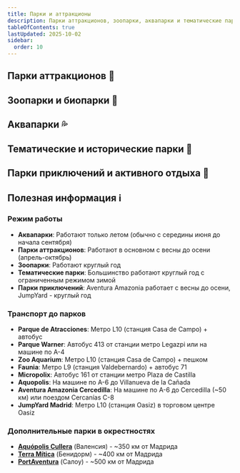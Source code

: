 ```yaml
---
title: Парки и аттракционы
description: Парки аттракционов, зоопарки, аквапарки и тематические парки в Мадриде и окрестностях
tableOfContents: true
lastUpdated: 2025-10-02
sidebar:
  order: 10
---
```



## Парки аттракционов 🎢

<CardGrid>
  <LinkCard
    title="Parque de Atracciones de Madrid"
    description="Главный парк аттракционов Мадрида в Casa de Campo. Более 40 аттракционов для всей семьи."
    href="https://parquedeatracciones.es/"
    target="_blank"
  />
  <LinkCard
    title="Parque Warner Madrid"
    description="Тематический парк Warner Bros в San Martín de la Vega (~30 км от Мадрида). Американские горки, шоу и персонажи DC Comics."
    href="https://www.parquewarner.com/"
    target="_blank"
  />
</CardGrid>

## Зоопарки и биопарки 🦁

<CardGrid>
  <LinkCard
    title="Zoo Aquarium de Madrid"
    description="Один из крупнейших зоопарков Европы. Более 6000 животных, аквариум и дельфинарий."
    href="https://zoomadrid.com/"
    target="_blank"
  />
  <LinkCard
    title="Faunia"
    description="Биопарк с природными экосистемами. Полярная зона, тропический лес, африканский лес."
    href="https://www.faunia.es/"
    target="_blank"
  />
  <LinkCard
    title="Safari Madrid (Aldea del Fresno)"
    description="Сафари-парк в Aldea del Fresno (~50 км от Мадрида). Животные в естественной среде обитания, проезд на машине."
    href="https://safarimadrid.com/"
    target="_blank"
  />
</CardGrid>

## Аквапарки 💦

<CardGrid>
  <LinkCard
    title="Aquopolis Villanueva de la Cañada"
    description="Крупнейший аквапарк рядом с Мадридом (~25 км). Водные горки, волновой бассейн, детская зона."
    href="https://villanueva.aquopolis.es/"
    target="_blank"
  />
  <LinkCard
    title="Parque Warner Beach"
    description="Аквапарк Warner Bros в San Martín de la Vega. Горки Aquaman и Black Manta."
    href="https://parquewarnerbeach.parquewarner.com/"
    target="_blank"
  />
</CardGrid>

## Тематические и исторические парки 🏰

<CardGrid>
  <LinkCard
    title="Micropolix"
    description="Город профессий для детей 4-14 лет в San Sebastián de los Reyes (~20 км от Мадрида). Интерактивная игра в различные профессии."
    href="https://www.micropolix.com/"
    target="_blank"
  />
  <LinkCard
    title="Sendaviva (Наварра)"
    description="Природный парк приключений. Аттракционы, зоопарк, шоу хищных птиц. ~330 км от Мадрида."
    href="https://sendaviva.com/"
    target="_blank"
  />
  <LinkCard
    title="Puy du Fou España (Толедо)"
    description="Исторический парк с грандиозными шоу. Гладиаторы, викинги, рыцарские турниры. ~70 км от Мадрида."
    href="https://puydufouespana.com/"
    target="_blank"
  />
</CardGrid>

## Парки приключений и активного отдыха 🧗

<CardGrid>
  <LinkCard
    title="Aventura Amazonia Cercedilla"
    description="Парк приключений в горах Сьерра-де-Гуадаррама. Тарзанки, веревочные курсы, скалолазание и зиплайны среди сосен. ~50 км от Мадрида."
    href="https://aventura-amazonia.com/parques-amazonia/cercedilla"
    target="_blank"
  />
  <LinkCard
    title="JumpYard Madrid"
    description="Парк батутов и активного отдыха в торговом центре Oasiz. Батуты, скалолазание, интерактивные игры и детские праздники."
    href="https://jumpyard.es/madrid/"
    target="_blank"
  />
</CardGrid>

## Полезная информация ℹ️

### Режим работы
- **Аквапарки**: Работают только летом (обычно с середины июня до начала сентября)
- **Парки аттракционов**: Работают в основном с весны до осени (апрель-октябрь)
- **Зоопарки**: Работают круглый год
- **Тематические парки**: Большинство работают круглый год с ограниченным режимом зимой
- **Парки приключений**: Aventura Amazonia работает с весны до осени, JumpYard - круглый год

### Транспорт до парков
- **Parque de Atracciones**: Метро L10 (станция Casa de Campo) + автобус
- **Parque Warner**: Автобус 413 от станции метро Legazpi или на машине по A-4
- **Zoo Aquarium**: Метро L10 (станция Casa de Campo) + пешком
- **Faunia**: Метро L9 (станция Valdebernardo) + автобус 71
- **Micropolix**: Автобус 161 от станции метро Plaza de Castilla
- **Aquopolis**: На машине по A-6 до Villanueva de la Cañada
- **Aventura Amazonia Cercedilla**: На машине по A-6 до Cercedilla (~50 км) или поездом Cercanías C-8
- **JumpYard Madrid**: Метро L10 (станция Oasiz) в торговом центре Oasiz

### Дополнительные парки в окрестностях
- [**Aquópolis Cullera**](https://maps.google.com/?q=Aquópolis+Cullera) (Валенсия) - ~350 км от Мадрида
- [**Terra Mítica**](https://maps.google.com/?q=Terra+Mítica+Benidorm) (Бенидорм) - ~400 км от Мадрида
- [**PortAventura**](https://maps.app.goo.gl/ERgT7uxJ9RDsxgN86) (Салоу) - ~500 км от Мадрида
